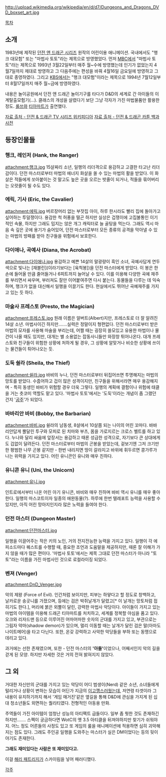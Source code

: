 {{{+3 ''' ''Dungeons & Dragons (TV series)'' ''' }}}

http://upload.wikimedia.org/wikipedia/en/d/d7/Dungeons_and_Dragons_DVD_boxset_art.jpg

{{{#!html
<iframe width="640" height="480" src="//www.youtube.com/embed/YacKar7y3mc?rel=0" frameborder="0" allowfullscreen></iframe>
}}}

[[목차]]

== 소개 ==
1983년에 제작된 [[던전 앤 드래곤 시리즈]] 원작의 어린이용 애니메이션. 국내에서도 "행크 대모험" 또는 "마법사 토토"라는 제목으로 방영했었다. 
먼저 [[MBC]]에서 "마법사 토토"라는 제목으로 1993년 3월22일부터 매주 월~수에 방영했는데 인기가 없었는지 4월7일까지 제대로 방영하고 그 다음주에는 편성을 바꿔 4월16일 금요일에 방영하고 그대로 종영하였다. 그리고 [[KBS]]에서는 "행크 대모험"이라는 제목으로 1994년 7월12일부터 8월17일까지 매주 월~금에 방영하였다. 

내용은 놀이공원에서 던전 앤 드래곤 놀이기구를 타다가 D&D의 세계로 간 아이들의 이계탈출모험기(…). 
클래스의 개성을 살렸다기 보단 그냥 각자가 가진 마법물품만 활용한 정도. [[롤쓰]]와 [[티아마트]]가 출연했다. 

[http://en.wikipedia.org/wiki/Dungeons_%26_Dragons_(TV_series)  자료 출처 - 던전 & 드래곤 TV 시리즈 위키피디아]
[http://www.dungeonsdragonscartoon.com/  자료 출처 - 던전 & 드래곤 카툰 백과사전]

== 등장인물들 ==
=== 행크, 레인저 (Hank, the Ranger) ===
attachment:행크.jpg
15살짜리 소년, 일행의 리더격으로 용감하고 고결한 타고난 리더감이다. 던전 마스터로부터 마법의 에너지 화살을 쏠 수 있는 마법의 활을 받았다. 
이 화살은 적들에게 쏘아붙이는 것 말고도 높은 곳을 오르는 밧줄이 되거나, 적들을 묶어버리는 오랏줄이 될 수도 있다.  

=== 에릭, 기사 (Eric, the Cavalier) ===
attachment:에릭.jpg
버르장머리 없는 부잣집 아이, 하루 한시라도 빨리 집에 돌아가고 싶어하는 투덜쟁이다. 
용감한 척 허풍을 떨곤 하지만 실상은 겁쟁이에 고집불통인 이기적인 속물, 하지만 그래도 밉지는 않은 개그 캐릭터로 늘 골탕을 먹는다. 
그래도 역시 마음 속 깊은 곳에 용기가 숨어있어, 던전 마스터로부터 모든 종류의 공격을 막아낼 수 있는 마법의 방패를 받아 친구들을 위험에서 보호한다. 

=== 다이애나, 곡예사 (Diana, the Acrobat) ===
attachment:다이애나.jpg
용감하고 예쁜 14살의 말광량이 흑인 소녀, 곡예사답게 연두색으로 빛나는 [재블린](이라기보다는 [육척봉])을 던전 마스터에게 받았다. 
이 봉은 한 손에 들어올 만큼 줄어들거나 6피트까지 늘어날 수 있다. 이를 이용해 다양한 곡예 재주를 부리면서 싸우며, 부러져도 잘만 이어붙여주면 다시 붙는다. 
동물들을 다루는 데 익숙하며, 행크가 없을 대신해서 일행을 이끌기도 한다. 현실에서도 뛰어난 곡예재주를 가지고 있는 듯 하다. 

=== 마술사 프레스토 (Presto, the Magician) ===
attachment:프레스토.jpg
원래 이름은 알버트(Albert)지만, 프레스토로 더 잘 알려진 14살 소년. 마법사이긴 하지만.......실력은 정말이지 형편없다. 
던전 마스터로부터 받은 마법의 모자를 사용해 마술을 부리는데, 어쩔 때는 굉장히 쓸모있고 유용한 마법이나 물건이 나올 때도 있지만, 대개는 별 소용없는 잡동사니들만 와장창 튀어나온다. 대개 프레스토와 친구들이 위험한 상황에 처하게 될 경우, 그 상황에 알맞거나 비슷한 상황에 쓰이는 물건들이 튀어나오는 듯. 

=== 도둑 쉴라 (Sheila, the Thief) ===
attachment:쉴라.jpg
바비의 누나, 던전 마스터로부터 뒤집어쓰면 투명해지는 마법의 망토를 받았다. 
수줍어하고 겁이 많은 성격이지만, 친구들을 위해서라면 매우 용감해지며 - 특히 동생인 바비가 위험할 경우 더욱 그렇다. 
일행의 계획에 결함이나 위험에 태클을 거는 츳코미 역할도 맡고 있다. 
'마법사 토토'에서는 '도둑'이라는 개념이 좀 그랬던 건지 '[[공주]]'가 되었다.

=== 바바리안 바비 (Bobby, the Barbarian) ===
attachment:바비.jpg
쉴라의 남동생, 8살에서 10살쯤 되는 나이의 어린 꼬마다. 
바바리안답게 뿔달린 투구와 모피로 된 치마와 부츠, 몸을 가로지르는 크로스 벨트를 하고 있다. 누나와 달리 싸움에 앞장서는 용감하고 때론 성급한 성격으로, 자기보다 큰 상대에게도 겁없이 달려든다. 던전 마스터로부터 마법의 곤봉을 받았는데, 겉보기엔 그저 크기만 한 평범한 나무 곤봉 같지만 - 한번 내리치면 땅이 갈라지고 바위에 휘두르면 콩가루가 나는 위력을 가지고 있다. 
어린 유니콘인 유니와 매우 친하다. 

=== 유니콘 유니 (Uni, the Unicorn) ===
attachment:유니.jpg

인트로에서부터 나온 어린 아기 유니콘, 바비와 매우 친하며 바비 역시 유니를 매우 좋아한다. 일행의 마스코트이자 일종의 애완동물(?). 
하루에 한번 텔레포트 능력을 사용할 수 있지만, 아직 어린 망아지인지라 많은 노력을 들여야 한다. 

=== 던전 마스터 (Dungeon Master) ===
attachment:던전마스터.jpg

일행을 이끌어주는 작은 키의 노인, 거의 전지전능한 능력을 가지고 있다. 
일행이 각 에피소드마다 퀘스트를 수행할 때, 중요한 조언과 도움말을 제공하지만, 때론 잘 이해가 가지 않을 때가 많은 편이다. 
'마법사 토토'에서는 제목 그대로 던전 마스터가 아니라 "토토"라는 이름을 가진 마법사인 것으로 로컬라이징 되었다.

=== 벤져 (Venger) ===

attachment:DnD_Venger.jpg

악의 제왕 (Force of Evil). 
인간처럼 보이지만, 피부는 하얗다고 할 정도로 창백하고, 날카로운 송곳니를 가졌으며, 등에는 검은 박쥐날개가 달렸고[* 이 날개는 망토처럼 접히기도 한다.], 머리에 붉은 외뿔이 달린, 강력한 마법사 악당이다. 아이들이 가지고 있는 마법의 아이템을 이용해 드래곤 티아마트를 처치하고, 세계를 정복할 야심을 품고 있다. 오크와 리자드맨 등으로 이루어진 어마어마한 숫자의 군대를 가지고 있고, 부관으로는 그림자 악마(shadow demon)가 있으며, 멀리 이동할 때는 날개가 달린 검은 말(아마도 나이트메어)을 타고 다닌다. 또한, 온갖 강력하고 사악한 악당들을 부하 또는 동맹으로 데리고 있다. 

과거에는 선한 존재였으며, 또한 - 던전 마스터의 ''' '아들' '''이었으나, 어째서인지 악의 길을 걷게 된 모양. 
하지만 자세한 것은 거의 전혀 밝혀지지 않았다. 

== 그 외 ==
거대한 자신만의 군대를 가지고 있는 악당이 어디 범생이(Nerd) 같은 소년, 소녀들에게 털리거나 상황이 변하는 모습이 어딘가 지금의 [[이고깽]]스러웠는데, 저연령 타겟이라 그 내용이 유치하기까지 해서 '게임 매거진'같은 옆길을 통해 D&D에 관심을 가지게 된 십대 청소년들도 외면하는 퀄리티였다. 전형적인 아동용 만화.

주역들이 가진 아이템이 엄청난 성능의 아티팩트 급들이다. 일부 좀 뭣한 것도 존재하긴 하지만……. 스펙이 궁금하다면 WotC의 옛 3.5 아티클을 뒤져야하지만 찾기가 쉬워야지. 어느 정도 어른들의 사정도 있고 또 게임의 룰을 애니메이션에 적용하면 심히 괴악해지는 점도 있다. 그래도 주인공 일행을 도와주는 마스터가 실은 DM이었다는 등의 뒷이야기도 존재한다.

'''그래도 재미있다는 사람은 또 재미있다고. '''

이걸 [[해리 패트리지]]가 스카이림을 넣어 패러디했다.
{{{#!html
<iframe width="640" height="480" src="//www.youtube.com/embed/GVQmYF35w74?rel=0" frameborder="0" allowfullscreen></iframe>
}}}


[[각주]]
